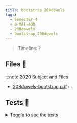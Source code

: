 ```yaml
---
title: bootstrap_208dowels
tags:
  - Semester-4
  - B-MAT-400
  - 208dowels
  - bootstrap_208dowels
---
```

> Timeline: ?


## Files 📂

:::note 2020 Subject and Files
- [208dowels-bootstrap.pdf](https://github.com/Studio-17/Epitech-Subjects/raw/main/Semester-4/B-MAT-400/208dowels/bootstrap_208dowels/208dowels-bootstrap.pdf)
:::

## Tests 🤖
<details>
  <summary>Toggle to see the tests</summary>
  <div>
Yo
  </div>
</details>

